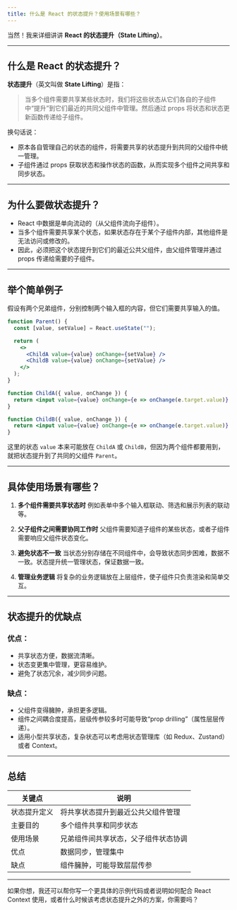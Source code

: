 ```yaml
---
title: 什么是 React 的状态提升？使用场景有哪些？
---
```


当然！我来详细讲讲 **React 的状态提升（State Lifting）**。

---

## 什么是 React 的状态提升？

**状态提升**（英文叫做 **State Lifting**）是指：

> 当多个组件需要共享某些状态时，我们将这些状态从它们各自的子组件中“提升”到它们最近的共同父组件中管理。然后通过 props 将状态和状态更新函数传递给子组件。

换句话说：

* 原本各自管理自己的状态的组件，将需要共享的状态提升到共同的父组件中统一管理。
* 子组件通过 props 获取状态和操作状态的函数，从而实现多个组件之间共享和同步状态。

---

## 为什么要做状态提升？

* React 中数据是单向流动的（从父组件流向子组件）。
* 当多个组件需要共享某个状态，如果状态存在于某个子组件内部，其他组件是无法访问或修改的。
* 因此，必须把这个状态提升到它们的最近公共父组件，由父组件管理并通过 props 传递给需要的子组件。

---

## 举个简单例子

假设有两个兄弟组件，分别控制两个输入框的内容，但它们需要共享输入的值。

```jsx
function Parent() {
  const [value, setValue] = React.useState("");

  return (
    <>
      <ChildA value={value} onChange={setValue} />
      <ChildB value={value} onChange={setValue} />
    </>
  );
}

function ChildA({ value, onChange }) {
  return <input value={value} onChange={e => onChange(e.target.value)} />;
}

function ChildB({ value, onChange }) {
  return <input value={value} onChange={e => onChange(e.target.value)} />;
}
```

这里的状态 `value` 本来可能放在 `ChildA` 或 `ChildB`，但因为两个组件都要用到，就把状态提升到了共同的父组件 `Parent`。

---

## 具体使用场景有哪些？

1. **多个组件需要共享状态时**
   例如表单中多个输入框联动、筛选和展示列表的联动等。

2. **父子组件之间需要协同工作时**
   父组件需要知道子组件的某些状态，或者子组件需要响应父组件状态变化。

3. **避免状态不一致**
   当状态分别存储在不同组件中，会导致状态同步困难，数据不一致。状态提升统一管理状态，保证数据一致。

4. **管理业务逻辑**
   将复杂的业务逻辑放在上层组件，使子组件只负责渲染和简单交互。

---

## 状态提升的优缺点

### 优点：

* 共享状态方便，数据流清晰。
* 状态变更集中管理，更容易维护。
* 避免了状态冗余，减少同步问题。

### 缺点：

* 父组件变得臃肿，承担更多逻辑。
* 组件之间耦合度提高，层级传参较多时可能导致“prop drilling”（属性层层传递）。
* 适用小型共享状态，复杂状态可以考虑用状态管理库（如 Redux、Zustand）或者 Context。

---

## 总结

| 关键点    | 说明                 |
| ------ | ------------------ |
| 状态提升定义 | 将共享状态提升到最近公共父组件管理  |
| 主要目的   | 多个组件共享和同步状态        |
| 使用场景   | 兄弟组件间共享状态，父子组件状态协调 |
| 优点     | 数据同步，管理集中          |
| 缺点     | 组件臃肿，可能导致层层传参      |

---

如果你想，我还可以帮你写一个更具体的示例代码或者说明如何配合 React Context 使用，或者什么时候该考虑状态提升之外的方案，你需要吗？
